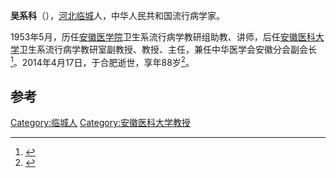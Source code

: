 '''吴系科'''（{{bd|1927年|3月|2014年|4月17日|catIdx=Wu}}），[[河北|河北]][[临城|临城]]人，中华人民共和国流行病学家。

1953年5月，历任[[安徽医学院|安徽医学院]]卫生系流行病学教研组助教、讲师，后任[[安徽医科大学|安徽医科大学]]卫生系流行病学教研室副教授、教授、主任，兼任中华医学会安徽分会副会长<ref>{{cite journal|title=我国著名的流行病学家吴系科教授逝世|journal=《中华疾病控制杂志》|year=2014年|issue=05期|url=http://www.cnki.com.cn/Article/CJFDTOTAL-JBKZ201405002.htm|accessdate=2015-01-18}}</ref>。2014年4月17日，于合肥逝世，享年88岁<ref>{{cite news|title=公共卫生学院举行“吴系科教授追思会”|url=http://www.ahmu.edu.cn/s/1/t/3/93/d2/info37842.htm|accessdate=2015-01-18|newspaper=安徽医科大学}}</ref>。

==参考==
{{reflist}}
[[Category:临城人|Category:临城人]]
[[Category:安徽医科大学教授|Category:安徽医科大学教授]]